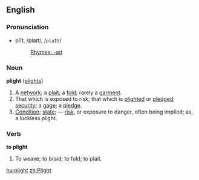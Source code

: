 ==English==

===Pronunciation===
*plīt, /plaɪt/, /<tt>plaIt</tt>/
*:[[Rhymes:English:-aɪt|Rhymes: -aɪt]]

===Noun===
'''plight''' ([[plights]])

#A [[network]]; a [[plait]]; a [[fold]]; rarely a [[garment]].
#That which is exposed to risk; that which is [[plighted]] or [[pledged]]; [[security]]; a [[gage]]; a [[pledge]].
#[[Condition]]; [[state]]; &mdash; [[risk]], or exposure to danger, often being implied; as, a luckless plight.

===Verb===

'''to plight'''

#To weave; to braid; to fold; to plait.

[[hu:plight]]
[[zh:Plight]]